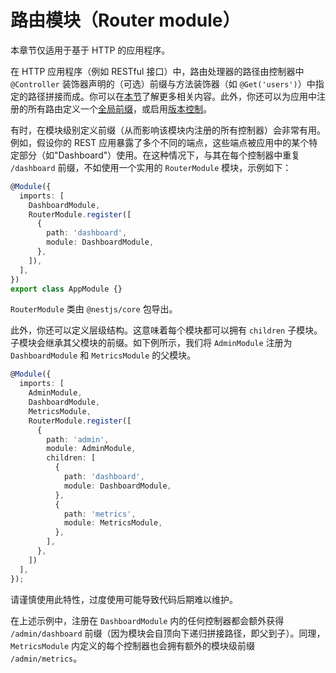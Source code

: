 # 路由模块（Router module）

<CalloutInfo >

本章节仅适用于基于 HTTP 的应用程序。

</CalloutInfo>

在 HTTP 应用程序（例如 RESTful 接口）中，路由处理器的路径由控制器中 `@Controller` 装饰器声明的（可选）前缀与方法装饰器（如 `@Get('users')`）中指定的路径拼接而成。你可以在[本节](/controllers#routing)了解更多相关内容。此外，你还可以为应用中注册的所有路由定义一个[全局前缀](/faq/global-prefix)，或启用[版本控制](/techniques/versioning)。

有时，在模块级别定义前缀（从而影响该模块内注册的所有控制器）会非常有用。例如，假设你的 REST 应用暴露了多个不同的端点，这些端点被应用中的某个特定部分（如"Dashboard"）使用。在这种情况下，与其在每个控制器中重复 `/dashboard` 前缀，不如使用一个实用的 `RouterModule` 模块，示例如下：

```ts
@Module({
  imports: [
    DashboardModule,
    RouterModule.register([
      {
        path: 'dashboard',
        module: DashboardModule,
      },
    ]),
  ],
})
export class AppModule {}
```

<CalloutInfo>

`RouterModule` 类由 `@nestjs/core` 包导出。

</CalloutInfo>

此外，你还可以定义层级结构。这意味着每个模块都可以拥有 `children` 子模块。子模块会继承其父模块的前缀。如下例所示，我们将 `AdminModule` 注册为 `DashboardModule` 和 `MetricsModule` 的父模块。

```ts
@Module({
  imports: [
    AdminModule,
    DashboardModule,
    MetricsModule,
    RouterModule.register([
      {
        path: 'admin',
        module: AdminModule,
        children: [
          {
            path: 'dashboard',
            module: DashboardModule,
          },
          {
            path: 'metrics',
            module: MetricsModule,
          },
        ],
      },
    ])
  ],
});
```

<CalloutInfo>

请谨慎使用此特性，过度使用可能导致代码后期难以维护。

</CalloutInfo>

在上述示例中，注册在 `DashboardModule` 内的任何控制器都会额外获得 `/admin/dashboard` 前缀（因为模块会自顶向下递归拼接路径，即父到子）。同理，`MetricsModule` 内定义的每个控制器也会拥有额外的模块级前缀 `/admin/metrics`。
